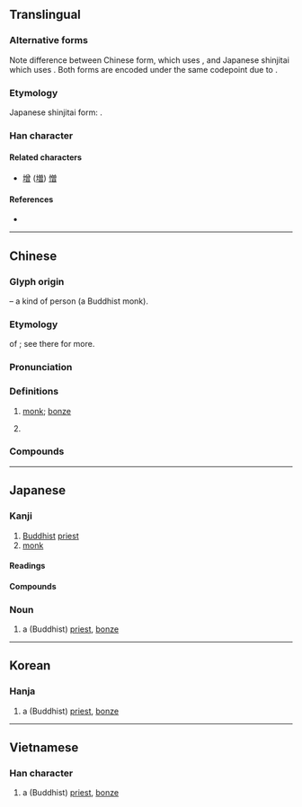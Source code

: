 {{character info/new}}
{{character info/new|codepoint=0xfa31}}
{{character info/new|codepoint=0x2f80a}}
==Translingual==
{{ja-forms|僧|僧|僧}}

===Alternative forms===
Note difference between Chinese form, which uses {{lang|und|sc=Hani|[[曾]]}}, and Japanese shinjitai which uses {{lang|ja|[[曽]]}}. Both forms are encoded under the same codepoint due to {{w|Han unification}}.

===Etymology===
Japanese shinjitai form: {{Han simp||f=曾|t=曽}}.

===Han character===
{{Han char|rn=9|rad=人|as=12|asj=11|sn=14|snj=13|four=28266|canj=OCWA|ids=⿰亻曾 <small>(GTKV)</small>,⿰亻曽 <small>(J)</small>}}

====Related characters====
* [[增]] ([[増]]) [[憎]]

====References====
* {{Han ref|kx=0117.140|dkj=01076|dj=0248.200|hdz=10222.010|uh=50E7|ud=20711|bh=B9AC|bd=47532}}

----

==Chinese==
{{zh-forms}}

===Glyph origin===
{{Han etym}}
{{Han compound|人|alt1=亻|t1=person|曾|ls=psc|c1=s|c2=p}} – a kind of person (a Buddhist monk).

===Etymology===
{{clipping|lang=zh}} of {{ltc-l|僧伽|[[sangha]]; [[community]] of [[monk]]s, [[nun]]s, [[novice]]s and [[laity]]}}; see there for more.

===Pronunciation===
{{zh-pron
|m=sēng
|c=zang1,sang1
|h=pfs=sên
|md=cĕng
|mn=qz:chng/xm,zz,tw:cheng/qz:sng/xm,zz,tw:seng
|mn_note=chng, cheng - vernacular; sng, seng - literary
|mn-t=zêng1
|w=1sen
|mc=y
|oc=y
|cat=n,pn
}}

===Definitions===
{{zh-hanzi}}

# {{lb|zh|Buddhism}} [[monk]]; [[bonze]]
# {{surname|lang=zh}}

===Compounds===
{{zh-der|僧道|僧多粥少|僧侶|僧侶主義|僧尼|僧人|僧俗|僧徒|僧院|僧眾|不僧不俗|僧伽|僧伽藍|僧官|僧房|僧殘|僧祇|僧祐|僧綱|僧肇|僧行|僧衣|僧鞋|削髮為僧|和合僧|奉道齋僧|女僧|小僧|尼僧|情僧錄|替僧|火宅僧|知事僧|粥少僧多|粥飯僧|老僧|老僧入定|聖僧|行腳僧|衲僧|貧僧|門僧|雲水僧|高僧|齋僧|密陀僧}}

----

==Japanese==

===Kanji===
{{ja-kanji|grade=c|rs=人12|kyu=僧}}

# [[Buddhist]] [[priest]]
# [[monk]]

====Readings====
{{ja-readings
|goon=そう
|kanon=そう
|kun=ぼうず
}}

====Compounds====
{{der5|lang=ja|{{ja-l|僧衣}}
|{{ja-l|僧院}}
|{{ja-l|僧正}}
|{{ja-l|僧都}}
|{{ja-l|僧俗}}
|{{ja-l|僧服}}
|{{ja-l|僧兵}}
|{{ja-l|僧坊}}, {{ja-l|僧房}}
|{{ja-l|僧門}}
|{{ja-l|僧侶}}
|{{ja-l|僧庵}}
|{{ja-l|僧位}}
|{{ja-l|僧伽}}
|{{ja-l|僧家}}
|{{ja-l|僧形}}
|{{ja-l|僧綱}}
|{{ja-l|僧号}}
|{{ja-l|僧寺}}
|{{ja-l|僧職}}
|{{ja-l|僧籍}}
|{{ja-l|僧堂}}
|{{ja-l|僧尼}}
|{{ja-l|僧帽弁}}
|{{ja-l|学僧}}
|{{ja-l|小僧}}
|{{ja-l|高僧}}
|{{ja-l|禅僧}}
|{{ja-l|尼僧}}
|{{ja-l|仏法僧}}
|{{ja-l|売僧}}
}}

===Noun===
{{ja-noun|そう}}

# a (Buddhist) [[priest]], [[bonze]]

----

==Korean==

===Hanja===
{{ko-hanja|hangeul=[[승]]|mr=sŭng}}

# a (Buddhist) [[priest]], [[bonze]]

----

==Vietnamese==

===Han character===
{{vi-hantu|[[tăng]]|rs=人12}}

# a (Buddhist) [[priest]], [[bonze]]